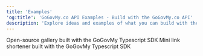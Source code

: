 ```yaml
---
title: 'Examples'
'og:title': 'GoGovMy.co API Examples - Build with the GoGovMy.co API'
description: 'Explore ideas and examples of what you can build with the GoGovMy.co API'
---
```


<Cards cols={2}>
  <Card title="OSS Gallery" icon="github" href="#" color="#333333">
    Open-source gallery built with the GoGovMy Typescript SDK
  </Card>
  <Card title="#" icon="github" href="#" color="#333333">
    Mini link shortener built with the GoGovMy Typescript SDK
  </Card>
</Cards>
